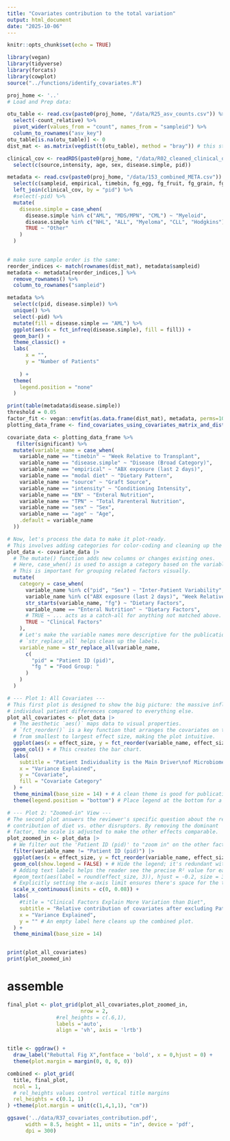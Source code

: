 ```yaml
---
title: "Covariates contribution to the total variation"
output: html_document
date: "2025-10-06"
---
```


```r
knitr::opts_chunk$set(echo = TRUE)
```

```r
library(vegan)
library(tidyverse)
library(forcats)
library(cowplot)
source("../functions/identify_covariates.R")
```

```r
proj_home <- '..'
# Load and Prep data:

otu_table <- read.csv(paste0(proj_home, "/data/R25_asv_counts.csv")) %>%
  select(-count_relative) %>%
  pivot_wider(values_from = "count", names_from = "sampleid") %>%
  column_to_rownames("asv_key") 
otu_table[is.na(otu_table)] <- 0
dist_mat <- as.matrix(vegdist(t(otu_table), method = "bray")) # this step will take quite some time

clinical_cov <- readRDS(paste0(proj_home, "/data/R02_cleaned_clinical_outcome.rds")) %>%
  select(c(source,intensity, age, sex, disease.simple, pid))

metadata <- read.csv(paste0(proj_home, "/data/153_combined_META.csv")) %>% 
  select(c(sampleid, empirical, timebin, fg_egg, fg_fruit, fg_grain, fg_legume, fg_meat, fg_milk, fg_oils, fg_sweets, fg_veggie, TPN, EN, pid)) %>%
  left_join(clinical_cov, by = "pid") %>%
  #select(-pid) %>%
  mutate(
    disease.simple = case_when(
      disease.simple %in% c("AML", "MDS/MPN", "CML") ~ "Myeloid",
      disease.simple %in% c("NHL", "ALL", "Myeloma", "CLL", "Hodgkins") ~ "Lymphoid",
      TRUE ~ "Other"
    )
  ) 
    

# make sure sample order is the same:
reorder_indices <- match(rownames(dist_mat), metadata$sampleid)
metadata <- metadata[reorder_indices,] %>%
  remove_rownames() %>%
  column_to_rownames("sampleid")

metadata %>%
  select(c(pid, disease.simple)) %>%
  unique() %>%
  select(-pid) %>%
  mutate(fill = disease.simple == "AML") %>%
  ggplot(aes(x = fct_infreq(disease.simple), fill = fill)) +
  geom_bar() + 
  theme_classic() +
  labs(
      x = "",
      y = "Number of Patients"
      
    ) + 
  theme(
    legend.position = "none"
  )

print(table(metadata$disease.simple))
threshold = 0.05
factor_fit <- vegan::envfit(as.data.frame(dist_mat), metadata, perms=1000)
plotting_data_frame <- find_covariates_using_covariates_matrix_and_dist_mat(dist_mat, metadata, threshold = threshold, perms = 10000)
```




```r
covariate_data <- plotting_data_frame %>%
   filter(significant) %>% 
  mutate(variable_name = case_when(
    variable_name == "timebin" ~ "Week Relative to Transplant",
    variable_name == "disease.simple" ~ "Disease (Broad Category)",
    variable_name == "empirical" ~ "ABX exposure (last 2 days)",
    variable_name == "modal diet" ~ "Dietary Pattern",
    variable_name == "source" ~ "Graft Source",
    variable_name == "intensity" ~ "Conditioning Intensity",
    variable_name == "EN" ~ "Enteral Nutrition",
    variable_name == "TPN" ~ "Total Parenteral Nutrition",
    variable_name == "sex" ~ "Sex",
    variable_name == "age" ~ "Age",
    .default = variable_name
  ))
```


```r
# Now, let's process the data to make it plot-ready.
# This involves adding categories for color-coding and cleaning up the names for clarity.
plot_data <- covariate_data |>
  # The mutate() function adds new columns or changes existing ones.
  # Here, case_when() is used to assign a category based on the variable name.
  # This is important for grouping related factors visually.
  mutate(
    category = case_when(
      variable_name %in% c("pid", "Sex") ~ "Inter-Patient Variability",
      variable_name %in% c("ABX exposure (last 2 days)", "Week Relative to Transplant") ~ "Sample-Level Non-Diet Metadata",
      str_starts(variable_name, "fg") ~ "Dietary Factors",
      variable_name == "Enteral Nutrition" ~ "Dietary Factors",
      # TRUE ~ ... acts as a catch-all for anything not matched above.
      TRUE ~ "Clinical Factors"
    ),
    # Let's make the variable names more descriptive for the publication.
    # `str_replace_all` helps clean up the labels.
    variable_name = str_replace_all(variable_name,
      c(
        "pid" = "Patient ID (pid)",
        "fg " = "Food Group: "
      )
    )
  )

# --- Plot 1: All Covariates ---
# This first plot is designed to show the big picture: the massive influence of
# individual patient differences compared to everything else.
plot_all_covariates <- plot_data |>
  # The aesthetic `aes()` maps data to visual properties.
  # `fct_reorder()` is a key function that arranges the covariates on the y-axis
  # from smallest to largest effect size, making the plot intuitive.
  ggplot(aes(x = effect_size, y = fct_reorder(variable_name, effect_size), fill = category)) +
  geom_col() + # This creates the bar chart.
  labs(
    subtitle = "Patient Individuality is the Main Driver\nof Microbiome Variation",
    x = "Variance Explained",
    y = "Covariate",
    fill = "Covariate Category"
  ) +
  theme_minimal(base_size = 14) + # A clean theme is good for publications.
  theme(legend.position = "bottom") # Place legend at the bottom for a wider plot.

# --- Plot 2: "Zoomed-in" View ---
# The second plot answers the reviewer's specific question about the relative
# contribution of diet vs. other disruptors. By removing the dominant 'pid'
# factor, the scale is adjusted to make the other effects comparable.
plot_zoomed_in <- plot_data |>
  # We filter out the 'Patient ID (pid)' to "zoom in" on the other factors.
  filter(variable_name != "Patient ID (pid)") |>
  ggplot(aes(x = effect_size, y = fct_reorder(variable_name, effect_size), fill = category)) +
  geom_col(show.legend = FALSE) + # Hide the legend; it's redundant with the first plot.
  # Adding text labels helps the reader see the precise R² value for each bar.
  #geom_text(aes(label = round(effect_size, 3)), hjust = -0.2, size = 3.5) +
  # Explicitly setting the x-axis limit ensures there's space for the text labels.
  scale_x_continuous(limits = c(0, 0.08)) +
  labs(
    #title = "Clinical Factors Explain More Variation than Diet",
    subtitle = "Relative contribution of covariates after excluding Patient ID",
    x = "Variance Explained",
    y = "" # An empty label here cleans up the combined plot.
  ) +
  theme_minimal(base_size = 14)


print(plot_all_covariates)
print(plot_zoomed_in)


```

# assemble 

```r
final_plot <- plot_grid(plot_all_covariates,plot_zoomed_in,
                        nrow = 2,
                #rel_heights = c(.6,1),
                labels ='auto',
                align = 'vh', axis = 'lrtb')


title <- ggdraw() + 
  draw_label("Rebuttal Fig X",fontface = 'bold', x = 0,hjust = 0) +
  theme(plot.margin = margin(0, 0, 0, 0))

combined <- plot_grid(
  title, final_plot,
  ncol = 1,
  # rel_heights values control vertical title margins
  rel_heights = c(0.1, 1)
) +theme(plot.margin = unit(c(1,4,1,1), "cm"))

ggsave('../data/R37_covariates_contribution.pdf',
      width = 8.5, height = 11, units = "in", device = 'pdf', 
      dpi = 300)       
```
